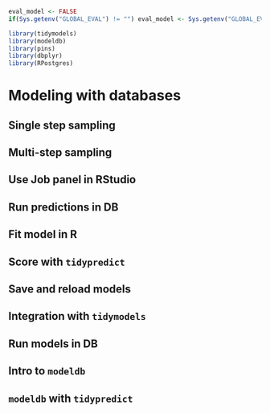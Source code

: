 ```r
eval_model <- FALSE
if(Sys.getenv("GLOBAL_EVAL") != "") eval_model <- Sys.getenv("GLOBAL_EVAL")
```

```r
library(tidymodels)
library(modeldb)
library(pins)
library(dbplyr)
library(RPostgres)
```

# Modeling with databases

## Single step sampling
## Multi-step sampling
## Use Job panel in RStudio
## Run predictions in DB
## Fit model in R
## Score with `tidypredict`
## Save and reload models
## Integration with `tidymodels`
## Run models in DB
## Intro to `modeldb`
## `modeldb` with `tidypredict`
